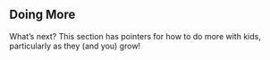 ## Doing More

What's next? This section has pointers for how to do more with kids, particularly as they (and you) grow!
